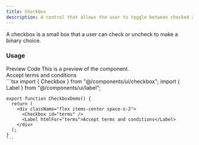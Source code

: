 ```yaml
---
title: Checkbox
description: A control that allows the user to toggle between checked and not checked.
---
```

<DocsBornHeader title="Checkbox" iconName="CheckSquare" />
A checkbox is a small box that a user can check or uncheck to make a binary choice.

### Usage

<Tabs defaultValue="preview">
  <TabsList>
    <TabsTrigger value="preview">Preview</TabsTrigger>
    <TabsTrigger value="code">Code</TabsTrigger>
  </TabsList>
  <TabsContent value="preview">
    <Callout>This is a preview of the component.</Callout>
    <div className="flex items-center space-x-2">
      <Checkbox id="terms" />
      <Label htmlFor="terms">Accept terms and conditions</Label>
    </div>
  </TabsContent>
  <TabsContent value="code">
    ```tsx
    import { Checkbox } from "@/components/ui/checkbox";
    import { Label } from "@/components/ui/label";

    export function CheckboxDemo() {
      return (
        <div className="flex items-center space-x-2">
          <Checkbox id="terms" />
          <Label htmlFor="terms">Accept terms and conditions</Label>
        </div>
      );
    }
    ```
  </TabsContent>
</Tabs>
